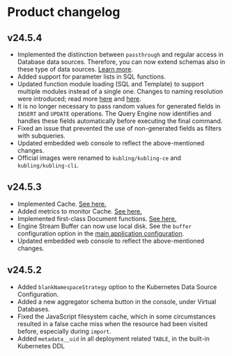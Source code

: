 # Product changelog

## v24.5.4
- Implemented the distinction between `passthrough` and regular access in Database data sources. Therefore, you can now extend schemas also in these type of data sources. [Learn more](/Engine/ds/db-data-sources).
- Added support for parameter lists in SQL functions.
- Updated function module loading (SQL and Template) to support multiple modules instead of a single one. Changes to naming resolution were introduced; read more [here](/Modules/Functions/SQL) and [here](/Modules/Functions/Template).
- It is no longer necessary to pass random values for generated fields in `INSERT` and `UPDATE` operations. The Query Engine now identifies and handles these fields automatically before executing the final command.
- Fixed an issue that prevented the use of non-generated fields as filters with subqueries.
- Updated embedded web console to reflect the above-mentioned changes.
- Official images were renamed to `kubling/kubling-ce` and `kubling/kubling-cli`.

## v24.5.3
- Implemented Cache. [See here.](/Engine/cache)
- Added metrics to monitor Cache. [See here.](/Observability/metrics#cache-related-metrics-)
- Implemented first-class Document functions. [See here.](/Engine/queries#document-functions-)
- Engine Stream Buffer can now use local disk. See the `buffer` configuration option in the [main application configuration](/schemas#main-application-configuration).
- Updated embedded web console to reflect the above-mentioned changes.

## v24.5.2
- Added `blankNamespaceStrategy` option to the Kubernetes Data Source Configuration.
- Added a new aggregator schema button in the console, under Virtual Databases.
- Fixed the JavaScript filesystem cache, which in some circumstances resulted in a false cache miss when the resource had been visited before, especially during `import`.
- Added `metadata__uid` in all deployment related `TABLE`, in the built-in Kubernetes DDL